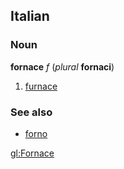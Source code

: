 ==Italian==
===Noun===
'''fornace''' ''f'' (''plural'' '''fornaci''')

#[[furnace]]

===See also===
*[[forno]]

[[gl:Fornace]]